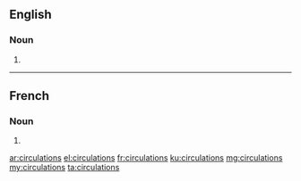 ==English==

===Noun===
{{head|en|plural}}

# {{plural of|circulation|lang=en}}

----

==French==

===Noun===
{{head|fr|plural|g=f}}

# {{plural of|circulation|lang=fr}}

[[ar:circulations]]
[[el:circulations]]
[[fr:circulations]]
[[ku:circulations]]
[[mg:circulations]]
[[my:circulations]]
[[ta:circulations]]